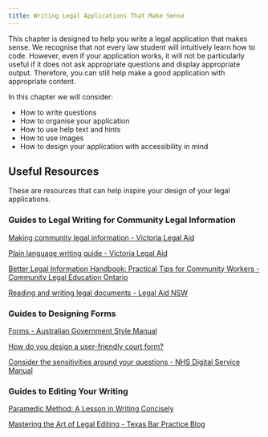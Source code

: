 ```yaml
---
title: Writing Legal Applications That Make Sense
---
```


This chapter is designed to help you write a legal application that makes sense. We recognise that not every law student will intuitively learn how to code. However, even if your application works, it will not be particularly useful if it does not ask appropriate questions and display appropriate output. Therefore, you can still help make a good application with appropriate content.

In this chapter we will consider:

* How to write questions
* How to organise your application
* How to use help text and hints
* How to use images
* How to design your application with accessibility in mind

## Useful Resources

These are resources that can help inspire your design of your legal applications.

### Guides to Legal Writing for Community Legal Information

[Making community legal information - Victoria Legal Aid](https://www.legalaid.vic.gov.au/making-community-legal-information)

[Plain language writing guide - Victoria Legal Aid](https://www.legalaid.vic.gov.au/sites/default/files/vla/vla-plain-language-writing-guide-november-2021.docx)

[Better Legal Information Handbook: Practical Tips for Community Workers - Community Legal Education Ontario](https://www.cleo.on.ca/wp-content/uploads/cleo_betterlegalinfo.pdf)

[Reading and writing legal documents - Legal Aid NSW](https://www.legalaid.nsw.gov.au/ways-to-get-help/representing-myself/reading-and-writing-legal-documents)

### Guides to Designing Forms

[Forms - Australian Government Style Manual](https://www.stylemanual.gov.au/content-types/forms)

[How do you design a user-friendly court form?](https://medium.com/legal-design-and-innovation/how-do-you-design-a-user-friendly-court-form-ab241ed1e134)

[Consider the sensitivities around your questions - NHS Digital Service Manual](https://service-manual.nhs.uk/content/how-to-write-good-questions-for-forms/consider-the-sensitivities-around-your-questions)

### Guides to Editing Your Writing

[Paramedic Method: A Lesson in Writing Concisely](https://owl.purdue.edu/owl/general_writing/academic_writing/paramedic_method.html)

[Mastering the Art of Legal Editing - Texas Bar Practice Blog](https://blog.texasbarpractice.com/mastering-the-art-of-legal-editing)
